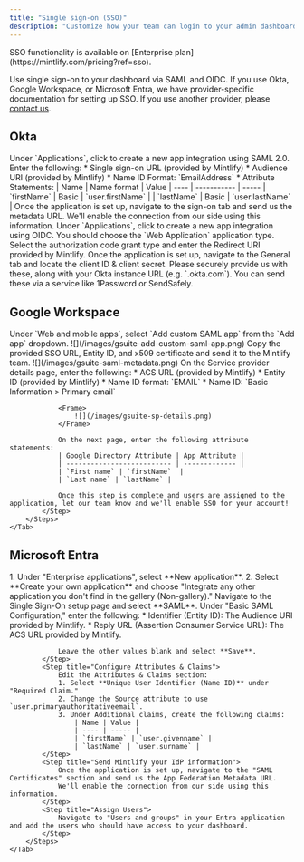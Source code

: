 ```yaml
---
title: "Single sign-on (SSO)"
description: "Customize how your team can login to your admin dashboard"
---
```


<Info>
  SSO functionality is available on [Enterprise plan](https://mintlify.com/pricing?ref=sso).
</Info>

Use single sign-on to your dashboard via SAML and OIDC. If you use Okta, Google Workspace, or Microsoft Entra, we have provider-specific documentation for setting up SSO. If you use another provider, please [contact us](mailto:support@mintlify.com).

## Okta

<Tabs>
    <Tab title="SAML">
        <Steps>
            <Step title="Create an application">
                Under `Applications`, click to create a new app integration using SAML 2.0.
            </Step>
            <Step title="Configure integration">
                Enter the following:
                * Single sign-on URL (provided by Mintlify)
                * Audience URI (provided by Mintlify)
                * Name ID Format: `EmailAddress`
                * Attribute Statements:
                    | Name | Name format | Value
                    | ---- | ----------- | -----
                    | `firstName` | Basic | `user.firstName` |
                    | `lastName` | Basic | `user.lastName` |
            </Step>
            <Step title="Send us your IdP information">
                Once the application is set up, navigate to the sign-on tab and send us the metadata URL.
                We'll enable the connection from our side using this information.
            </Step>
        </Steps>
    </Tab>
    <Tab title="OIDC">
        <Steps>
            <Step title="Create an application">
                Under `Applications`, click to create a new app integration using OIDC.
                You should choose the `Web Application` application type.
            </Step>
            <Step title="Configure integration">
                Select the authorization code grant type and enter the Redirect URI provided by Mintlify.
            </Step>
            <Step title="Send us your IdP information">
                Once the application is set up, navigate to the General tab and locate the client ID & client secret.
                Please securely provide us with these, along with your Okta instance URL (e.g. `<your-tenant-name>.okta.com`). You can send these via a service like 1Password or SendSafely.
            </Step>
        </Steps>
    </Tab>
</Tabs>

## Google Workspace

<Tabs>
    <Tab title="SAML">
        <Steps>
            <Step title="Create an application">
                Under `Web and mobile apps`, select `Add custom SAML app` from the `Add app` dropdown.  
                <Frame>
                    ![](/images/gsuite-add-custom-saml-app.png)
                </Frame>              
            </Step>
            <Step title="Send us your IdP information">
                Copy the provided SSO URL, Entity ID, and x509 certificate and send it to the Mintlify team.
                <Frame>
                    ![](/images/gsuite-saml-metadata.png)                    
                </Frame>
            </Step>
            <Step title="Configure integration">
                On the Service provider details page, enter the following:
                * ACS URL (provided by Mintlify)
                * Entity ID (provided by Mintlify)
                * Name ID format: `EMAIL`
                * Name ID: `Basic Information > Primary email`

                <Frame>
                    ![](/images/gsuite-sp-details.png)
                </Frame>

                On the next page, enter the following attribute statements:
                | Google Directory Attribute | App Attribute |
                | -------------------------- | ------------- |
                | `First name` | `firstName`  |
                | `Last name` | `lastName` |

                Once this step is complete and users are assigned to the application, let our team know and we'll enable SSO for your account!
            </Step>
        </Steps>
    </Tab>
</Tabs>

## Microsoft Entra

<Tabs>
    <Tab title="SAML">
        <Steps>
            <Step title="Create an application">
                1. Under "Enterprise applications", select **New application**.
                2. Select **Create your own application** and choose "Integrate any other application you don't find in the gallery (Non-gallery)."
            </Step>
            <Step title="Configure SAML">
                Navigate to the Single Sign-On setup page and select **SAML**. Under "Basic SAML Configuration," enter the following:
                * Identifier (Entity ID): The Audience URI provided by Mintlify.
                * Reply URL (Assertion Consumer Service URL): The ACS URL provided by Mintlify.
                
                Leave the other values blank and select **Save**.
            </Step>
            <Step title="Configure Attributes & Claims">
                Edit the Attributes & Claims section:
                1. Select **Unique User Identifier (Name ID)** under "Required Claim."
                2. Change the Source attribute to use `user.primaryauthoritativeemail`.
                3. Under Additional claims, create the following claims:
                    | Name | Value |
                    | ---- | ----- |
                    | `firstName` | `user.givenname` |
                    | `lastName` | `user.surname` |
            </Step>
            <Step title="Send Mintlify your IdP information">
                Once the application is set up, navigate to the "SAML Certificates" section and send us the App Federation Metadata URL.
                We'll enable the connection from our side using this information.
            </Step>
            <Step title="Assign Users">
                Navigate to "Users and groups" in your Entra application and add the users who should have access to your dashboard.
            </Step>
        </Steps>
    </Tab>
</Tabs>

